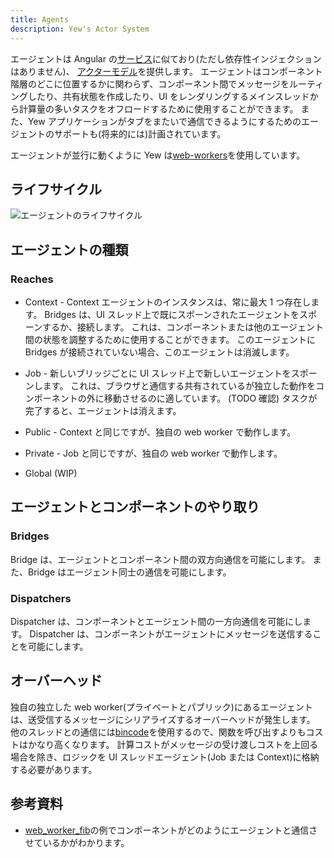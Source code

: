 ```yaml
---
title: Agents
description: Yew's Actor System
---
```


エージェントは Angular の[サービス](https://angular.io/guide/architecture-services)に似ており\(ただし依存性インジェクションはありません\)、
[アクターモデル](https://en.wikipedia.org/wiki/Actor_model)を提供します。
エージェントはコンポーネント階層のどこに位置するかに関わらず、コンポーネント間でメッセージをルーティングしたり、共有状態を作成したり、UI をレンダリングするメインスレッドから計算量の多いタスクをオフロードするために使用することができます。
また、Yew アプリケーションがタブをまたいで通信できるようにするためのエージェントのサポートも\(将来的には\)計画されています。

エージェントが並行に動くように Yew は[web-workers](https://developer.mozilla.org/en-US/docs/Web/API/Web_Workers_API/Using_web_workers)を使用しています。

## ライフサイクル

![エージェントのライフサイクル](https://user-images.githubusercontent.com/42674621/79125224-b6481d80-7d95-11ea-8e6a-ab9b52d1d8ac.png)

## エージェントの種類

### Reaches

-   Context - Context エージェントのインスタンスは、常に最大 1 つ存在します。
    Bridges は、UI スレッド上で既にスポーンされたエージェントをスポーンするか、接続します。
    これは、コンポーネントまたは他のエージェント間の状態を調整するために使用することができます。
    このエージェントに Bridges が接続されていない場合、このエージェントは消滅します。

-   Job - 新しいブリッジごとに UI スレッド上で新しいエージェントをスポーンします。
    これは、ブラウザと通信する共有されているが独立した動作をコンポーネントの外に移動させるのに適しています。
    (TODO 確認) タスクが完了すると、エージェントは消えます。

-   Public - Context と同じですが、独自の web worker で動作します。

-   Private - Job と同じですが、独自の web worker で動作します。

-   Global \(WIP\)

## エージェントとコンポーネントのやり取り

### Bridges

Bridge は、エージェントとコンポーネント間の双方向通信を可能にします。
また、Bridge はエージェント同士の通信を可能にします。

### Dispatchers

Dispatcher は、コンポーネントとエージェント間の一方向通信を可能にします。
Dispatcher は、コンポーネントがエージェントにメッセージを送信することを可能にします。

## オーバーヘッド

独自の独立した web worker(プライベートとパブリック)にあるエージェントは、送受信するメッセージにシリアライズするオーバーヘッドが発生します。
他のスレッドとの通信には[bincode](https://github.com/servo/bincode)を使用するので、関数を呼び出すよりもコストはかなり高くなります。
計算コストがメッセージの受け渡しコストを上回る場合を除き、ロジックを UI スレッドエージェント\(Job または Context\)に格納する必要があります。

## 参考資料

-   [web_worker_fib](https://github.com/yewstack/yew/tree/master/examples/web_worker_fib)の例でコンポーネントがどのようにエージェントと通信させているかがわかります。
